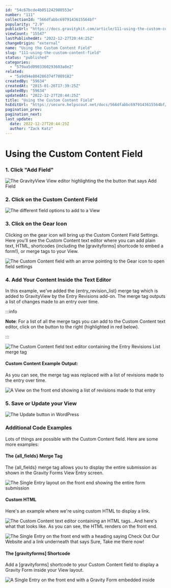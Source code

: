 ```yaml
---
id: "54c67bcde4b051242988553e"
number: "111"
collectionId: "566dfabbc6979143615564bf"
popularity: "2.9"
publicUrl: "https://docs.gravitykit.com/article/111-using-the-custom-content-field"
viewCount: "15547"
lastPublishedAt: "2022-12-27T20:44:25Z"
changeOrigin: "external"
name: "Using the Custom Content Field"
slug: "111-using-the-custom-content-field"
status: "published"
categories: 
  - "579aa5d0903360293603a8e2"
related: 
  - "5a9d94e804286374f7089182"
createdBy: "59634"
createdAt: "2015-01-26T17:39:25Z"
updatedBy: "59634"
updatedAt: "2022-12-27T20:44:25Z"
title: "Using the Custom Content Field"
hsEditUrl: "https://secure.helpscout.net/docs/566dfabbc6979143615564bf/article/54c67bcde4b051242988553e"
pagination_prev: 
pagination_next: 
last_update:
  date: 2022-12-27T20:44:25Z
  author: "Zack Katz"
---
```


# Using the Custom Content Field



### 1. Click "Add Field"

![The GravityView View editor highlighting the the button that says Add Field](https://s3.amazonaws.com/helpscout.net/docs/assets/54c58489e4b051242988532c/images/6053ea5a0ad05379b10ce6cf/file-8tlX03y3uH.png)

###  2. Click on the Custom Content Field  

![The different field options to add to a View](https://s3.amazonaws.com/helpscout.net/docs/assets/54c58489e4b051242988532c/images/6053ea9c24ce107ab4d17269/file-4FPWTvsmTO.png)

### 3. Click on the Gear Icon

Clicking on the gear icon will bring up the Custom Content Field Settings. Here you'll see the Custom Content text editor where you can add plain text, HTML, shortcodes (including the \[gravityforms\] shortcode to embed a form!), or merge tags to your View.

![The Custom Content field with an arrow pointing to the Gear icon to open field settings](https://s3.amazonaws.com/helpscout.net/docs/assets/54c58489e4b051242988532c/images/6053eaf524ce107ab4d1726a/file-qpUVDfxgAN.png)

### 4. Add Your Content Inside the Text Editor

In this example, we've added the {entry\_revision\_list} merge tag which is added to GravityView by the Entry Revisions add-on. The merge tag outputs a list of changes made to an entry over time.


:::info

**Note**: For a list of all the merge tags you can add to the Custom Content text editor, click on the button to the right (highlighted in red below).

:::

  ![The Custom Content field text editor containing the Entry Revisions List merge tag](https://s3.amazonaws.com/helpscout.net/docs/assets/54c58489e4b051242988532c/images/60e6e2778556b07a2884da05/file-EivJEiap8W.png)

#### Custom Content Example Output:

As you can see, the merge tag was replaced with a list of revisions made to the entry over time.

![A View on the front end showing a list of revisions made to that entry](https://s3.amazonaws.com/helpscout.net/docs/assets/54c58489e4b051242988532c/images/60e6e2a661c60c534bd6d790/file-LVlGZbTkuu.png)

### 5. Save or Update your View

![The Update button in WordPress](https://www.gravitykit.com/wp-content/uploads/2018/01/save-or-update-your-view.png?1432232561)

### Additional Code Examples

Lots of things are possible with the Custom Content field. Here are some more examples:

#### The {all\_fields} Merge Tag

The {all\_fields} merge tag allows you to display the entire submission as shown in the Gravity Forms View Entry screen.

![The Single Entry layout on the front end showing the entire form submission](https://s3.amazonaws.com/helpscout.net/docs/assets/54c58489e4b051242988532c/images/60e6e40c61c60c534bd6d795/file-fKHm1mhQdB.png)

#### Custom HTML

Here's an example where we're using custom HTML to display a link.

![The Custom Content text editor containing an HTML tags](https://s3.amazonaws.com/helpscout.net/docs/assets/54c58489e4b051242988532c/images/60e6e63c61c60c534bd6d7a5/file-pdkTN1QECQ.png)...And here's what that looks like. As you can see, the HTML renders on the front end.

![The Single Entry on the front end with a heading saying Check Out Our Website and a link underneath that says Sure, Take me there now!](https://s3.amazonaws.com/helpscout.net/docs/assets/54c58489e4b051242988532c/images/60e6e81405ff892e6bc2ef95/file-uejsAKy6hB.png)

#### The \[gravityforms\] Shortcode

Add a \[gravityforms\] shortcode to your Custom Content field to display a Gravity Form inside your View layout.

![A Single Entry on the front end with a Gravity Form embedded inside](https://s3.amazonaws.com/helpscout.net/docs/assets/54c58489e4b051242988532c/images/60e6ea2400fd0d7c253fde04/file-K2xk1hZMtB.png)

